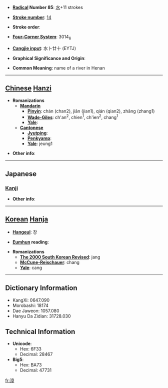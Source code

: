 * '''[[Wiktionary:Chinese radical index| Radical]] Number 85''': [[Wiktionary:Chinese radical index 水|水]]+11 strokes

* '''[[Wiktionary:Chinese total strokes index|Stroke number]]''': [[Wiktionary:Chinese total strokes index 14|14]]

* '''Stroke order''': 

* '''[[Wiktionary:Chinese four corner index|Four-Corner System]]''': 3014<sub>6</sub>

* '''[[Wiktionary:Chinese Cangjie index|Cangjie input]]''': 水卜廿十 (EYTJ)

* '''Graphical Significance and Origin''': 

* '''Common Meaning''': name of a river in Henan

----

== [[Chinese]] [[Hanzi]] ==

* '''Romanizations'''
** '''[[Mandarin]]'''
*** '''[[Pinyin]]''': chán (chan2), jiān (jian1), qián (qian2), zhāng (zhang1)
*** '''[[Wade-Giles]]''': ch'an<sup>2</sup>, chien<sup>1</sup>, ch'ien<sup>2</sup>, chang<sup>1</sup>
*** '''[[Yale]]''': 
** '''[[Cantonese]]'''
*** '''[[Jyutping]]''':
*** '''[[Penkyamp]]''': 
*** '''[[Yale]]''': jeung1

* '''Other info''': 

----

==Japanese==
===[[Kanji]]===
{{kanji|on readings=[[しょう]] (shō)|kun readings=[[ささえる]] (sasaeru)}}

* '''Other info''':  

----

== [[Korean]] [[Hanja]] ==

* '''[[Hangeul]]''': 장

* '''[[Eumhun]] reading''': 

* '''Romanizations'''
** '''[[The 2000 South Korean Revised Romanization|The 2000 South Korean Revised]]''': jang
** '''[[McCune-Reischauer]]''': chang
** '''[[Yale]]''': cang

----

== Dictionary Information ==

* KangXi: 0647.090
* Morobashi: 18174
* Dae Jaweon: 1057.080
* Hanyu Da Zidian: 31728.030

== Technical Information ==

* '''Unicode''':
** Hex: 6F33
** Decimal: 28467
* '''Big5''':
** Hex: BA73
** Decimal: 47731

[[fr:漳]]